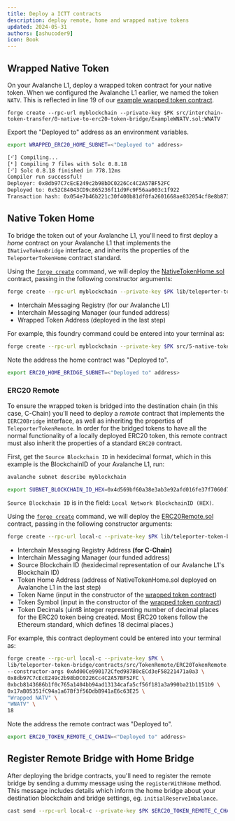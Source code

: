 ```yaml
---
title: Deploy a ICTT contracts
description: deploy remote, home and wrapped native tokens
updated: 2024-05-31
authors: [ashucoder9]
icon: Book
---
```



## Wrapped Native Token

On your Avalanche L1, deploy a wrapped token contract for your native token. When we configured the Avalanche L1 earlier, we named the token `NATV`. This is reflected in line 19 of our [example wrapped token contract](./ExampleWNATV.sol).

```
forge create --rpc-url myblockchain --private-key $PK src/interchain-token-transfer/0-native-to-erc20-token-bridge/ExampleWNATV.sol:WNATV
```

Export the "Deployed to" address as an environment variables.

```bash
export WRAPPED_ERC20_HOME_SUBNET=<"Deployed to" address>
```

```bash
[⠊] Compiling...
[⠃] Compiling 7 files with Solc 0.8.18
[⠊] Solc 0.8.18 finished in 778.12ms
Compiler run successful!
Deployer: 0x8db97C7cEcE249c2b98bDC0226Cc4C2A57BF52FC
Deployed to: 0x52C84043CD9c865236f11d9Fc9F56aa003c1f922
Transaction hash: 0x054e7b46b221c30f400b81df0fa2601668ae832054cf8e8b873f4ba615fa4115
```

## Native Token Home

To bridge the token out of your Avalanche L1, you'll need to first deploy a _home_ contract on your Avalanche L1 that implements the `INativeTokenBridge` interface, and inherits the properties of the `TeleporterTokenHome` contract standard.

Using the [`forge create`](https://book.getfoundry.sh/reference/forge/forge-create) command, we will deploy the [NativeTokenHome.sol](./NativeTokenHome.sol) contract, passing in the following constructor arguments:

```bash
forge create --rpc-url myblockchain --private-key $PK lib/teleporter-token-bridge/contracts/src/TokenHome/NativeTokenHome.sol:NativeTokenHome --constructor-args $TELEPORTER_REGISTRY_SUBNET $FUNDED_ADDRESS $WRAPPED_ERC20_HOME_SUBNET
```

- Interchain Messaging Registry (for our Avalanche L1)
- Interchain Messaging Manager (our funded address)
- Wrapped Token Address (deployed in the last step)

For example, this foundry command could be entered into your terminal as:

```bash
forge create --rpc-url myblockchain --private-key $PK src/5-native-token-bridge/NativeTokenHome.sol:NativeTokenHome --constructor-args 0xAd00Ce990172Cfed987B0cECd3eF58221471a0a3 0x8db97C7cEcE249c2b98bDC0226Cc4C2A57BF52FC 0x52C84043CD9c865236f11d9Fc9F56aa003c1f922
```

Note the address the home contract was "Deployed to".

```bash 
export ERC20_HOME_BRIDGE_SUBNET=<"Deployed to" address>
```

### ERC20 Remote

To ensure the wrapped token is bridged into the destination chain (in this case, C-Chain) you'll need to deploy a _remote_ contract that implements the `IERC20Bridge` interface, as well as inheriting the properties of `TeleporterTokenRemote`. In order for the bridged tokens to have all the normal functionality of a locally deployed ERC20 token, this remote contract must also inherit the properties of a standard `ERC20` contract.

First, get the `Source Blockchain ID` in hexidecimal format, which in this example is the BlockchainID of your Avalanche L1, run:

```bash
avalanche subnet describe myblockchain
```

```bash
export SUBNET_BLOCKCHAIN_ID_HEX=0x4d569bf60a38e3ab3e92afd016fe37f7060d7d63c44e3378f42775bf82a7642d
```

`Source Blockchain ID` is in the field: `Local Network BlockchainID (HEX)`.

Using the [`forge create`](https://book.getfoundry.sh/reference/forge/forge-create) command, we will deploy the [ERC20Remote.sol](./NativeTokenHome.sol) contract, passing in the following constructor arguments:

```bash
forge create --rpc-url local-c --private-key $PK lib/teleporter-token-bridge/contracts/src/TokenRemote/ERC20TokenRemote.sol:ERC20TokenRemote --constructor-args "(${TELEPORTER_REGISTRY_C_CHAIN}, ${FUNDED_ADDRESS}, ${SUBNET_BLOCKCHAIN_ID_HEX}, ${ERC20_HOME_BRIDGE_SUBNET})" "Wrapped NATV" "WNATV" 18
```

- Interchain Messaging Registry Address **(for C-Chain)**
- Interchain Messaging Manager (our funded address)
- Source Blockchain ID (hexidecimal representation of our Avalanche L1's Blockchain ID)
- Token Home Address (address of NativeTokenHome.sol deployed on Avalanche L1 in the last step)
- Token Name (input in the constructor of the [wrapped token contract](./ExampleWNATV.sol))
- Token Symbol (input in the constructor of the [wrapped token contract](./ExampleWNATV.sol))
- Token Decimals (uint8 integer representing number of decimal places for the ERC20 token being created. Most ERC20 tokens follow the Ethereum standard, which defines 18 decimal places.)

For example, this contract deployment could be entered into your terminal as:

```bash
forge create --rpc-url local-c --private-key $PK \
lib/teleporter-token-bridge/contracts/src/TokenRemote/ERC20TokenRemote.sol:ERC20TokenRemote \
--constructor-args 0xAd00Ce990172Cfed987B0cECd3eF58221471a0a3 \
0x8db97C7cEcE249c2b98bDC0226Cc4C2A57BF52FC \
0xbcb8143686b1f0c765a1404bb94ad13134cafa5cf56f181a3a990ba21b1151b9 \
0x17aB05351fC94a1a67Bf3f56DdbB941aE6c63E25 \
"Wrapped NATV" \
"WNATV" \
18
```

Note the address the remote contract was "Deployed to".

```bash
export ERC20_TOKEN_REMOTE_C_CHAIN=<"Deployed to" address>
```

## Register Remote Bridge with Home Bridge

After deploying the bridge contracts, you'll need to register the remote bridge by sending a dummy message using the `registerWithHome` method. This message includes details which inform the home bridge about your destination blockchain and bridge settings, eg. `initialReserveImbalance`.

```bash
cast send --rpc-url local-c --private-key $PK $ERC20_TOKEN_REMOTE_C_CHAIN "registerWithHome((address, uint256))" "(0x0000000000000000000000000000000000000000, 0)"
```
